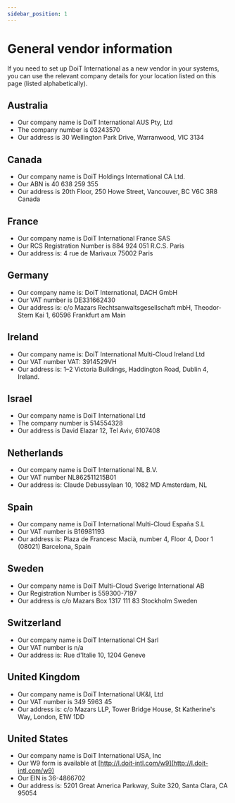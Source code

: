 ```yaml
---
sidebar_position: 1
---
```


# General vendor information

If you need to set up DoiT International as a new vendor in your systems, you can use the relevant company details for your location listed on this page (listed alphabetically).

## Australia

- Our company name is DoiT International AUS Pty, Ltd
- The company number is 03243570
- Our address is 30 Wellington Park Drive, Warranwood, VIC 3134

## Canada

- Our company name is DoiT Holdings International CA Ltd.
- Our ABN is 40 638 259 355
- Our address is 20th Floor, 250 Howe Street, Vancouver, BC V6C 3R8 Canada

## France

- Our company name is DoiT International France SAS
- Our RCS Registration Number is 884 924 051 R.C.S. Paris
- Our address is: 4 rue de Marivaux 75002 Paris

## Germany

- Our company name is: DoiT International, DACH GmbH
- Our VAT number is DE331662430
- Our address is: c/o Mazars Rechtsanwaltsgesellschaft mbH, Theodor-Stern Kai 1, 60596 Frankfurt am Main

## Ireland

- Our company name is: DoiT International Multi-Cloud Ireland Ltd
- Our VAT number VAT: 3914529VH
- Our address is: 1&ndash;2 Victoria Buildings, Haddington Road, Dublin 4, Ireland.

## Israel

- Our company name is DoiT International Ltd
- The company number is 514554328
- Our address is David Elazar 12, Tel Aviv, 6107408

## Netherlands

- Our company name is DoiT International NL B.V.
- Our VAT number NL862511215B01
- Our address is: Claude Debussylaan 10, 1082 MD Amsterdam, NL

## Spain

- Our company name is DoiT International Multi-Cloud Espa&ntilde;a S.L
- Our VAT number is B16981193
- Our address is: Plaza de Francesc Maci&agrave;, number 4, Floor 4, Door 1 (08021) Barcelona, Spain

## Sweden

- Our company name is DoiT Multi-Cloud Sverige International AB
- Our Registration Number is 559300-7197
- Our address is c/o Mazars Box 1317 111 83 Stockholm Sweden

## Switzerland

- Our company name is DoiT International CH Sarl
- Our VAT number is n/a
- Our address is: Rue d'Italie 10, 1204 Geneve

## United Kingdom

- Our company name is DoiT International UK\&I, Ltd
- Our VAT number is 349 5963 45
- Our address is: c/o Mazars LLP, Tower Bridge House, St Katherine's Way, London, E1W 1DD

## United States

- Our company name is DoiT International USA, Inc
- Our W9 form is available at [http://l.doit-intl.com/w9](http://l.doit-intl.com/w9)
- Our EIN is 36-4866702
- Our address is: 5201 Great America Parkway, Suite 320, Santa Clara, CA 95054
